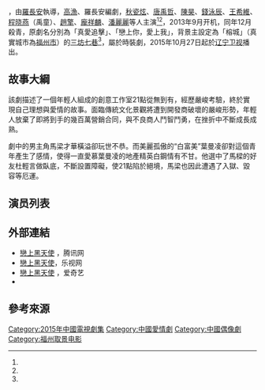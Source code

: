<!--{{In-progress TV show}}-->
{{電視節目信息框
| 名称      = 恋上黑天使
| 英文名稱  = Love Actually
| 类型      = 爱情
| 原创      = 
| 圖片      = 
| 標語      = 
| 发展      = 
| 编剧      = 高渔、罗长安
| 总导演    =  
| 导演      = 罗长安
| 助理导演  = 
| 创意总监  = 
| 主演      = [[秋瓷炫|秋瓷炫]]，[[唐禹哲|唐禹哲]]，[[陈昊|陈昊]]<br>[[钱泳辰|钱泳辰]]，[[王希维|王希维]]，胡睿
| 国家      = {{中國大陸}} 
| 语言      = [[現代標準漢語|漢語]][[普通话|普通话]]
| 字幕      = 中文
| 季数      = 
| 集数      = 37集<ref name="people-c172851-27096156">{{cite web |url= http://sd.people.com.cn/n/2015/1114/c172851-27096156-2.html |title= 戀上黑天使37集劇情 電視劇全集1-37集分集介紹大結局 |date= 2015-11-14 |author= 齊魯網綜合 |publisher= 人民網 |access-date= 2015-11-15 |archive-date= 2018-03-29 |archive-url= https://web.archive.org/web/20180329175151/http://sd.people.com.cn/n/2015/1114/c172851-27096156-2.html |dead-url= no }}[http://sd.people.com.cn/BIG5/n/2015/1114/c172851-27096156-2.html ] {{Wayback|url=http://sd.people.com.cn/BIG5/n/2015/1114/c172851-27096156-2.html |date=20160304104554 }}</ref>
| 每集列表  = 
| 每集长度  = 40分钟<br/>45分鐘（原畫版）
| 配乐      = 
| 主题曲    = 
| 片头曲    = 
| 作曲      = 
| 作词      = 
| 演唱      = 
| 片尾曲    = 
| 作曲2     = 
| 作词2     = 
| 演唱2     = 
| 插曲      = 
| 制作年份  = 2013年
| 制片人    = 
| 共同制片人 = 
| 出品人    = 
| 监制      = 
| 执行制作  =
| 共同执行制作 = 
<!-- | 副制作人  =  -->
| 顾问标签  = 
| 顾问      = 
| 故事标签  = 
| 故事      = 
| 编审      = 
| 剪辑      = 
| 外景      = 
| 摄影      = 
| 机位      = 
| 制作公司  = 北京韶华映像文化传媒有限公司、三盛地产集团 
| 图像制式  = 
| 声音制式  = 
| 播出国家  =
| 电视网    =
| 集数0     =
| 每集长度0 =  
| 开始      = 2015年10月27日：[[辽宁卫视|辽宁卫视]]
| 结束      =
| 前作      = 
| 续作      = 
| 相关节目  = 
| 官方网站  = 
| 制作网站  = 
| imdb_id   = 
| tv_com_id = 
}}
{{engname|《戀上黑天使》|Love Actually}}，由[[羅長安|羅長安]]執導，[[高漁|高漁]]、羅長安編劇，[[秋瓷炫|秋瓷炫]]、[[唐禹哲|唐禹哲]]、[[陳昊|陳昊]]、[[錢泳辰|錢泳辰]]、[[王希維|王希維]]、[[程晓燕|程晓燕]]（禹童）、[[趙擎|趙擎]]、[[龐祥麟|龐祥麟]]、[[潘麗麗|潘麗麗]]等人主演{{r|news-2013-125245355}}<ref name="chinatimes-20131112000817-260112"/>{{r|sohu-2014-n397547793}}<ref name="sohu-2015-n424936811"/>，2013年9月开机，同年12月殺青，原劇名分別為「真愛追擊」、「戀上你，愛上我」{{r|news-2013-125245355}}{{r|shangdu-2014-171420-1}}{{r|sohu-2014-n397547793}}，背景主設定為「榕城」（真實城市為[[福州市|福州市]]）的[[三坊七巷|三坊七巷]]<ref name="sohu-2015-n424936811"/>，屬於時裝劇，2015年10月27日起於[[辽宁卫视|辽宁卫视]]播出{{r|sina-2015-ifxizwsf8916349}}。

==故事大綱==
該劇描述了一個年輕人組成的創意工作室21點從無到有，經歷嚴峻考驗，終於實現自己理想與愛情的故事。面臨傳統文化景觀將遭到開發商破壞的嚴峻形勢，年輕人放棄了即將到手的幾百萬營銷合同，與不良商人鬥智鬥勇，在挫折中不斷成長成熟。

劇中的男主角馬梁才華橫溢卻玩世不恭。而美麗孤傲的“白富美”葉曼凌卻對這個青年產生了感情，使得一直愛慕葉曼凌的地產精英白鋼情有不甘。他選中了馬樑的好友杜輕言做臥底，不斷設置障礙，使21點陷於絕境，馬梁也因此遭遇了入獄、毀容等厄運。

==演员列表==
{{columns-list|2|
*[[秋瓷炫|秋瓷炫]] 饰 叶曼凌
*[[唐禹哲|唐禹哲]] 饰 马梁
*[[陈昊|陈　昊]] 饰 白钢
*[[钱泳辰|钱泳辰]] 饰 元荣
*[[王希维|王希维]] 饰 陆雪
*胡　睿 饰 小梦
*王　翀 饰 杜轻言
*[[程晓燕|程晓燕]] 饰 陈美莉
*[[庞祥麟|庞祥麟]] 饰 叶父
*[[张颖_(演员)|张　颖]] 饰 汤小米
*[[潘丽丽|潘丽丽]] 饰 肉燕婆
*徐　静 饰 余丽娜
*[[韩廷琦|韩廷琦]] 饰 马爷爷
*[[赵擎|赵　擎]] 饰 吴阿根，律师
*[[何涌生|何涌生]] 饰 林总
*王　珏 饰 李晴
*[[林宇峰|林宇峰]] 饰 陈建民
*[[许玲珊|许玲珊]] 饰 莉莉
*[[刘子威|刘子威]] 饰 小春
*邓　洁 饰 老赵
*王天泽 饰 乐乐，陆雪的儿子
*黄丹红 饰 张妈
*刘兆洋 饰 叶少<ref name="people-c172851-27096156"/>
}}

== 外部連結 ==
*[http://v.qq.com/detail/0/0o2849tnibbrlfc.html 戀上黑天使] {{Wayback|url=http://v.qq.com/detail/0/0o2849tnibbrlfc.html |date=20151117021337 }}，腾讯网
*[https://web.archive.org/web/20151117021928/http://www.letv.com/tv/10015023.html 戀上黑天使]，乐视网
*[http://www.iqiyi.com/a_19rrhbaw0d.html 戀上黑天使] {{Wayback|url=http://www.iqiyi.com/a_19rrhbaw0d.html |date=20180408113827 }}，爱奇艺
*{{douban}}

==參考來源 ==
{{reflist|30em|refs=
<ref name="shangdu-2014-171420-1">{{cite news|language=zh|title=真爱追击/恋上你爱上我分集剧情介绍|url=http://life.shangdu.com/document/171420-1.html|date=2014-11-11|author=小编00美|publisher=河南黑白电子科技有限公司|work=商都网生活频道|accessdate=2015-11-01}}{{dead link|date=2018年3月 |bot=InternetArchiveBot |fix-attempted=yes }}{{zh-cn}}</ref>
<ref name="sina-2015-ifxizwsf8916349">{{cite news|language=zh|title=《真爱追击》开播 钱泳辰穿越回现代|url=http://ent.sina.com.cn/v/m/2015-10-27/doc-ifxizwsf8916349.shtml|date=2015-10-27|author=Gracetot|publisher=[[新浪|新浪]]公司|work=新浪娱乐|accessdate=2015-11-01|archive-date=2016-03-04|archive-url=https://web.archive.org/web/20160304194607/http://ent.sina.com.cn/v/m/2015-10-27/doc-ifxizwsf8916349.shtml|dead-url=no}}{{zh-cn}}、[http://news.sina.com.tw/article/20151027/15430582.html {{zh-hant}}] {{webarchive|url=https://web.archive.org/web/20151028141000/http://news.sina.com.tw/article/20151027/15430582.html |date=2015-10-28 }}</ref>
<ref name="news-2013-125245355">{{cite news|language=zh|title=《恋上你爱上我》发英雄帖 汪东城唐禹哲难分伯仲|url=http://ent.news.cn/2013-08/26/c_125245355.htm|date=2013-08-26|author=段敬芳|publisher=新华網|work=新华娱乐|accessdate=2015-11-01|archiveurl=https://web.archive.org/web/20160305111605/http://ent.news.cn/2013-08/26/c_125245355.htm|archivedate=2016-03-05|deadurl=yes}}{{zh-cn}}</ref>
<ref name="chinatimes-20131112000817-260112">{{cite news | url= http://www.chinatimes.com/newspapers/20131112000817-260112 | title= 潘麗麗柯有倫 有《親一下》對象嘍 | date= 2013-11-12 | accessdate= 2015-11-01 | author= 林淑娟 | publisher= [[中國時報|中國時報]] | language= zh | archive-date= 2020-08-01 | archive-url= https://web.archive.org/web/20200801171335/https://www.chinatimes.com/newspapers/20131112000817-260112 | dead-url= no }}</ref>
<ref name="sohu-2015-n424936811">{{cite news |language= zh |title= 王希维《恋上黑天使》热播 女神开启秀颜模式 |url= http://yule.sohu.com/20151102/n424936811.shtml |date= 2015-11-02 |author= 李治政 |work= 搜狐娱乐 |publisher= [[搜狐|搜狐]] |accessdate= 2015-11-02 |archiveurl= https://web.archive.org/web/20160304203704/http://yule.sohu.com/20151102/n424936811.shtml |archivedate= 2016-03-04 |dead-url= no }}{{zh-cn}}</ref>
<ref name="sohu-2014-n397547793">{{cite news |language= zh |title= 《恋上你爱上我》拒狗血剧 情感真挚正能量十足 |url= http://yule.sohu.com/20140401/n397547793.shtml |date= 2014-04-01 |author= 陈天如 |work= 搜狐娱乐 |publisher= [[搜狐|搜狐]] |accessdate= 2015-11-15 |archiveurl= https://web.archive.org/web/20160304201055/http://yule.sohu.com/20140401/n397547793.shtml |archivedate= 2016-03-04 |dead-url= no }}{{zh-cn}}</ref>
}}
{{DEFAULTSORT:L}}
[[Category:2015年中國電視劇集|Category:2015年中國電視劇集]]
[[Category:中國愛情劇|Category:中國愛情劇]]
[[Category:中國偶像劇|Category:中國偶像劇]]
[[Category:福州取景电影|Category:福州取景电影]]